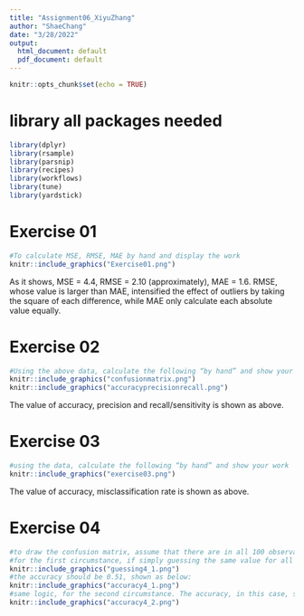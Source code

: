 ```yaml
---
title: "Assignment06_XiyuZhang"
author: "ShaeChang"
date: "3/28/2022"
output:
  html_document: default
  pdf_document: default
---
```


```r
knitr::opts_chunk$set(echo = TRUE)
```

# library all packages needed
```r
library(dplyr)
library(rsample)
library(parsnip)
library(recipes)
library(workflows)
library(tune)
library(yardstick)
```

# Exercise 01
```r
#To calculate MSE, RMSE, MAE by hand and display the work
knitr::include_graphics("Exercise01.png")
```

As it shows, MSE = 4.4, RMSE = 2.10 (approximately), MAE = 1.6.
RMSE, whose value is larger than MAE, intensified the effect of outliers by taking the square of each difference, while MAE only calculate each absolute value equally. 


# Exercise 02
```r
#Using the above data, calculate the following “by hand” and show your work.
knitr::include_graphics("confusionmatrix.png")
knitr::include_graphics("accuracyprecisionrecall.png")
```
The value of accuracy, precision and recall/sensitivity is shown as above.

# Exercise 03
```r
#using the data, calculate the following “by hand” and show your work
knitr::include_graphics("exercise03.png")
```

The value of accuracy, misclassification rate is shown as above.

# Exercise 04
```r
#to draw the confusion matrix, assume that there are in all 100 observations in the population.
#for the first circumstance, if simply guessing the same value for all observations, then
knitr::include_graphics("guessing4_1.png")
#the accuracy should be 0.51, shown as below:
knitr::include_graphics("accuracy4_1.png")
#same logic, for the second circumstance. The accuracy, in this case, should be 0.99, shown as below.
knitr::include_graphics("accuracy4_2.png")
```
